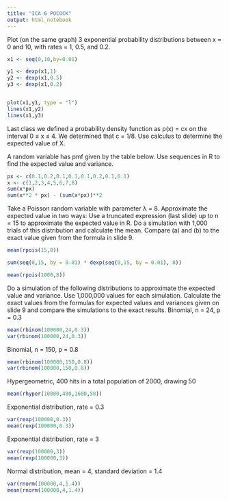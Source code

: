 ```yaml
---
title: "ICA 6 POCOCK"
output: html_notebook
---
```




Plot (on the same graph) 3 exponential probability distributions between x = 0 and 10, with rates = 1, 0.5, and 0.2.

```r

x1 <- seq(0,10,by=0.01)

y1 <- dexp(x1,1)
y2 <- dexp(x1,0.5)
y3 <- dexp(x1,0.2)


plot(x1,y1, type = "l")
lines(x1,y2)
lines(x1,y3)

```

Last class we defined a probability density function as p(x) = cx on the interval 0 ≤ x ≤ 4.  We determined that c = 1/8.
Use calculus to determine the expected value of X.

A random variable has pmf given by the table below.  Use sequences in R to find the expected value and variance.
```r
px <- c(0.1,0.2,0.1,0.1,0.1,0.2,0.1,0.1)
x <- c(1,2,3,4,5,6,7,8)
sum(x*px)
sum(x**2 * px) - (sum(x*px))**2

```


Take a Poisson random variable with parameter λ = 8.  Approximate the expected value in two ways:
Use a truncated expression (last slide) up to n = 15 to approximate the expected value in R.
Do a simulation with 1,000 trials of this distribution and calculate the mean.
Compare (a) and (b) to the exact value given from the formula in slide 9.

```r
mean(rpois(15,8))
```

```r
sum(seq(0,15, by = 0.01) * dexp(seq(0,15, by = 0.01), 8)) 
```
```r
mean(rpois(1000,8))

```


Do a simulation of the following distributions to approximate the expected value and variance.  Use 1,000,000 values for each simulation. Calculate the exact values from the formulas for expected values and variances given on slide 9 and compare the simulations to the exact results.
Binomial, n = 24, p = 0.3
```r
mean(rbinom(100000,24,0.3))
var(rbinom(100000,24,0.3))

```

Binomial, n = 150, p = 0.8
```r
mean(rbinom(100000,150,0.8))
var(rbinom(100000,150,0.8))

```

Hypergeometric, 400 hits in a total population of 2000, drawing 50
```r
mean(rhyper(10000,400,1600,50))
```

Exponential distribution, rate = 0.3
```r
var(rexp(100000,0.3))
mean(rexp(100000,0.3))

```

Exponential distribution, rate = 3
```r

var(rexp(100000,3))
mean(rexp(100000,3))
```

Normal distribution, mean = 4, standard deviation = 1.4
```r

var(rnorm(100000,4,1.4))
mean(rnorm(100000,4,1.4))


```






